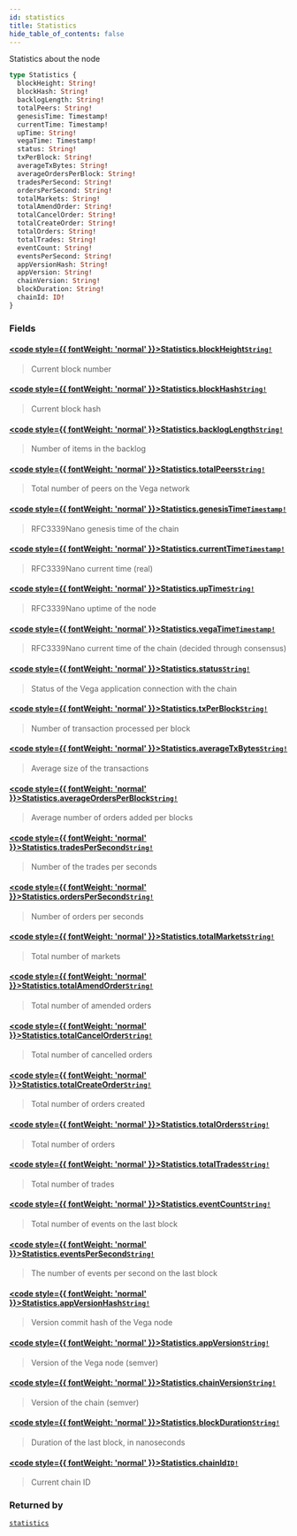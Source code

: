 ```yaml
---
id: statistics
title: Statistics
hide_table_of_contents: false
---
```








Statistics about the node

```graphql
type Statistics {
  blockHeight: String!
  blockHash: String!
  backlogLength: String!
  totalPeers: String!
  genesisTime: Timestamp!
  currentTime: Timestamp!
  upTime: String!
  vegaTime: Timestamp!
  status: String!
  txPerBlock: String!
  averageTxBytes: String!
  averageOrdersPerBlock: String!
  tradesPerSecond: String!
  ordersPerSecond: String!
  totalMarkets: String!
  totalAmendOrder: String!
  totalCancelOrder: String!
  totalCreateOrder: String!
  totalOrders: String!
  totalTrades: String!
  eventCount: String!
  eventsPerSecond: String!
  appVersionHash: String!
  appVersion: String!
  chainVersion: String!
  blockDuration: String!
  chainId: ID!
}
```


### Fields

#### [<code style={{ fontWeight: 'normal' }}>Statistics.<b>blockHeight</b></code>](#)<Bullet />[`String!`](/mainnet/api/graphql/scalars/string) <Badge class="secondary" text="non-null"/> <Badge class="secondary" text="scalar"/>
> Current block number
> 

#### [<code style={{ fontWeight: 'normal' }}>Statistics.<b>blockHash</b></code>](#)<Bullet />[`String!`](/mainnet/api/graphql/scalars/string) <Badge class="secondary" text="non-null"/> <Badge class="secondary" text="scalar"/>
> Current block hash
> 

#### [<code style={{ fontWeight: 'normal' }}>Statistics.<b>backlogLength</b></code>](#)<Bullet />[`String!`](/mainnet/api/graphql/scalars/string) <Badge class="secondary" text="non-null"/> <Badge class="secondary" text="scalar"/>
> Number of items in the backlog
> 

#### [<code style={{ fontWeight: 'normal' }}>Statistics.<b>totalPeers</b></code>](#)<Bullet />[`String!`](/mainnet/api/graphql/scalars/string) <Badge class="secondary" text="non-null"/> <Badge class="secondary" text="scalar"/>
> Total number of peers on the Vega network
> 

#### [<code style={{ fontWeight: 'normal' }}>Statistics.<b>genesisTime</b></code>](#)<Bullet />[`Timestamp!`](/mainnet/api/graphql/scalars/timestamp) <Badge class="secondary" text="non-null"/> <Badge class="secondary" text="scalar"/>
> RFC3339Nano genesis time of the chain
> 

#### [<code style={{ fontWeight: 'normal' }}>Statistics.<b>currentTime</b></code>](#)<Bullet />[`Timestamp!`](/mainnet/api/graphql/scalars/timestamp) <Badge class="secondary" text="non-null"/> <Badge class="secondary" text="scalar"/>
> RFC3339Nano current time (real)
> 

#### [<code style={{ fontWeight: 'normal' }}>Statistics.<b>upTime</b></code>](#)<Bullet />[`String!`](/mainnet/api/graphql/scalars/string) <Badge class="secondary" text="non-null"/> <Badge class="secondary" text="scalar"/>
> RFC3339Nano uptime of the node
> 

#### [<code style={{ fontWeight: 'normal' }}>Statistics.<b>vegaTime</b></code>](#)<Bullet />[`Timestamp!`](/mainnet/api/graphql/scalars/timestamp) <Badge class="secondary" text="non-null"/> <Badge class="secondary" text="scalar"/>
> RFC3339Nano current time of the chain (decided through consensus)
> 

#### [<code style={{ fontWeight: 'normal' }}>Statistics.<b>status</b></code>](#)<Bullet />[`String!`](/mainnet/api/graphql/scalars/string) <Badge class="secondary" text="non-null"/> <Badge class="secondary" text="scalar"/>
> Status of the Vega application connection with the chain
> 

#### [<code style={{ fontWeight: 'normal' }}>Statistics.<b>txPerBlock</b></code>](#)<Bullet />[`String!`](/mainnet/api/graphql/scalars/string) <Badge class="secondary" text="non-null"/> <Badge class="secondary" text="scalar"/>
> Number of transaction processed per block
> 

#### [<code style={{ fontWeight: 'normal' }}>Statistics.<b>averageTxBytes</b></code>](#)<Bullet />[`String!`](/mainnet/api/graphql/scalars/string) <Badge class="secondary" text="non-null"/> <Badge class="secondary" text="scalar"/>
> Average size of the transactions
> 

#### [<code style={{ fontWeight: 'normal' }}>Statistics.<b>averageOrdersPerBlock</b></code>](#)<Bullet />[`String!`](/mainnet/api/graphql/scalars/string) <Badge class="secondary" text="non-null"/> <Badge class="secondary" text="scalar"/>
> Average number of orders added per blocks
> 

#### [<code style={{ fontWeight: 'normal' }}>Statistics.<b>tradesPerSecond</b></code>](#)<Bullet />[`String!`](/mainnet/api/graphql/scalars/string) <Badge class="secondary" text="non-null"/> <Badge class="secondary" text="scalar"/>
> Number of the trades per seconds
> 

#### [<code style={{ fontWeight: 'normal' }}>Statistics.<b>ordersPerSecond</b></code>](#)<Bullet />[`String!`](/mainnet/api/graphql/scalars/string) <Badge class="secondary" text="non-null"/> <Badge class="secondary" text="scalar"/>
> Number of orders per seconds
> 

#### [<code style={{ fontWeight: 'normal' }}>Statistics.<b>totalMarkets</b></code>](#)<Bullet />[`String!`](/mainnet/api/graphql/scalars/string) <Badge class="secondary" text="non-null"/> <Badge class="secondary" text="scalar"/>
> Total number of markets
> 

#### [<code style={{ fontWeight: 'normal' }}>Statistics.<b>totalAmendOrder</b></code>](#)<Bullet />[`String!`](/mainnet/api/graphql/scalars/string) <Badge class="secondary" text="non-null"/> <Badge class="secondary" text="scalar"/>
> Total number of amended orders
> 

#### [<code style={{ fontWeight: 'normal' }}>Statistics.<b>totalCancelOrder</b></code>](#)<Bullet />[`String!`](/mainnet/api/graphql/scalars/string) <Badge class="secondary" text="non-null"/> <Badge class="secondary" text="scalar"/>
> Total number of cancelled orders
> 

#### [<code style={{ fontWeight: 'normal' }}>Statistics.<b>totalCreateOrder</b></code>](#)<Bullet />[`String!`](/mainnet/api/graphql/scalars/string) <Badge class="secondary" text="non-null"/> <Badge class="secondary" text="scalar"/>
> Total number of orders created
> 

#### [<code style={{ fontWeight: 'normal' }}>Statistics.<b>totalOrders</b></code>](#)<Bullet />[`String!`](/mainnet/api/graphql/scalars/string) <Badge class="secondary" text="non-null"/> <Badge class="secondary" text="scalar"/>
> Total number of orders
> 

#### [<code style={{ fontWeight: 'normal' }}>Statistics.<b>totalTrades</b></code>](#)<Bullet />[`String!`](/mainnet/api/graphql/scalars/string) <Badge class="secondary" text="non-null"/> <Badge class="secondary" text="scalar"/>
> Total number of trades
> 

#### [<code style={{ fontWeight: 'normal' }}>Statistics.<b>eventCount</b></code>](#)<Bullet />[`String!`](/mainnet/api/graphql/scalars/string) <Badge class="secondary" text="non-null"/> <Badge class="secondary" text="scalar"/>
> Total number of events on the last block
> 

#### [<code style={{ fontWeight: 'normal' }}>Statistics.<b>eventsPerSecond</b></code>](#)<Bullet />[`String!`](/mainnet/api/graphql/scalars/string) <Badge class="secondary" text="non-null"/> <Badge class="secondary" text="scalar"/>
> The number of events per second on the last block
> 

#### [<code style={{ fontWeight: 'normal' }}>Statistics.<b>appVersionHash</b></code>](#)<Bullet />[`String!`](/mainnet/api/graphql/scalars/string) <Badge class="secondary" text="non-null"/> <Badge class="secondary" text="scalar"/>
> Version commit hash of the Vega node
> 

#### [<code style={{ fontWeight: 'normal' }}>Statistics.<b>appVersion</b></code>](#)<Bullet />[`String!`](/mainnet/api/graphql/scalars/string) <Badge class="secondary" text="non-null"/> <Badge class="secondary" text="scalar"/>
> Version of the Vega node (semver)
> 

#### [<code style={{ fontWeight: 'normal' }}>Statistics.<b>chainVersion</b></code>](#)<Bullet />[`String!`](/mainnet/api/graphql/scalars/string) <Badge class="secondary" text="non-null"/> <Badge class="secondary" text="scalar"/>
> Version of the chain (semver)
> 

#### [<code style={{ fontWeight: 'normal' }}>Statistics.<b>blockDuration</b></code>](#)<Bullet />[`String!`](/mainnet/api/graphql/scalars/string) <Badge class="secondary" text="non-null"/> <Badge class="secondary" text="scalar"/>
> Duration of the last block, in nanoseconds
> 

#### [<code style={{ fontWeight: 'normal' }}>Statistics.<b>chainId</b></code>](#)<Bullet />[`ID!`](/mainnet/api/graphql/scalars/id) <Badge class="secondary" text="non-null"/> <Badge class="secondary" text="scalar"/>
> Current chain ID
> 



### Returned by

[`statistics`](/mainnet/api/graphql/queries/statistics)  <Badge class="secondary" text="query"/>



